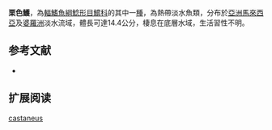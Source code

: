 {{Speciesbox
| name = 栗色鱯
| image = 
| image_width = 250px
| image_caption = 
| status = LC
| status_system = IUCN3.1
| genus = Mystus
| species = castaneus
| authority = [[Ng|Ng]], 2002
| synonyms = 
}}
'''栗色鱯'''，為[[輻鰭魚綱|輻鰭魚綱]][[鯰形目|鯰形目]][[鱨科|鱨科]]的其中一[[種|種]]，為熱帶淡水魚類，分布於[[亞洲|亞洲]][[馬來西亞|馬來西亞]]及[[婆羅洲|婆羅洲]]淡水流域，體長可達14.4公分，棲息在底層水域，生活習性不明。

==参考文献==
*{{FishBase_species|genus=Mystus|species=castaneus|year=2015|month=4}}

== 扩展阅读 ==
{{refbegin}}
{{wikispecies-inline|Mystus castaneus|栗色鱯}}
{{refend}}
{{Taxonbar|from=Q6429513}}

[[Category:鱯屬|castaneus]]